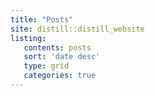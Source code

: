 ```yaml
---
title: "Posts"
site: distill::distill_website
listing: 
   contents: posts
   sort: 'date desc'
   type: grid
   categories: true
---
```

